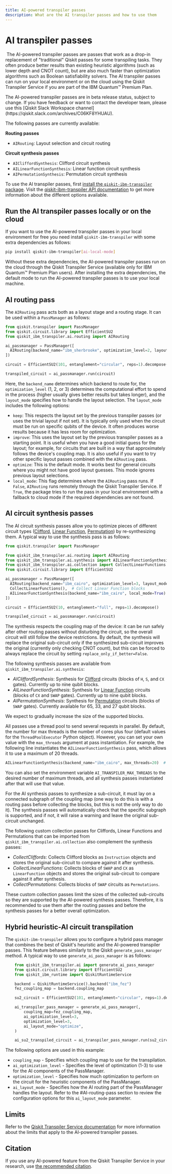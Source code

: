 ```yaml
---
title: AI-powered transpiler passes
description: What are the AI transpiler passes and how to use them
---
```


# AI transpiler passes
​
The AI-powered transpiler passes are passes that work as a drop-in replacement of "traditional" Qiskit passes for some transpiling tasks. They often produce better results than existing heuristic algorithms (such as lower depth and CNOT count), but are also much faster than optimization algorithms such as Boolean satisfiability solvers. The AI transpiler passes can run on your local environment or on the cloud using the Qiskit Transpiler Service if you are part of the IBM Quantum&trade; Premium Plan.


<Admonition type="note">
    The AI-powered transpiler passes are in beta release status, subject to change.
    If you have feedback or want to contact the developer team, please use this [Qiskit Slack Workspace channel](https://qiskit.slack.com/archives/C06KF8YHUAU).
</Admonition>

The following passes are currently available:

**Routing passes**
 - `AIRouting`: Layout selection and circuit routing

**Circuit synthesis passes**
 - `AICliffordSynthesis`: Clifford circuit synthesis
 - `AILinearFunctionSynthesis`: Linear function circuit synthesis
 - `AIPermutationSynthesis`: Permutation circuit synthesis

To use the AI transpiler passes, first [install the `qiskit-ibm-transpiler` package](/guides/qiskit-transpiler-service#install-transpiler-service). Visit the [qiskit-ibm-transpiler API documentation](/api/qiskit-ibm-transpiler) to get more information about the different options available.

## Run the AI transpiler passes locally or on the cloud

If you want to use the AI-powered transpiler passes in your local environment for free you need install `qiskit-ibm-transpiler` with some extra dependencies as follows:

```sh
pip install qiskit-ibm-transpiler[ai-local-mode]
```

Without these extra dependencies, the AI-powered transpiler passes run on the cloud through the Qiskit Transpiler Service (available only for IBM Quantum&trade; Premium Plan users). After installing the extra dependencies, the default mode to run the AI-powered transpiler passes is to use your local machine.

## AI routing pass

The `AIRouting` pass acts both as a layout stage and a routing stage. It can be used within a `PassManager` as follows:

```python
from qiskit.transpiler import PassManager
from qiskit.circuit.library import EfficientSU2
from qiskit_ibm_transpiler.ai.routing import AIRouting

ai_passmanager = PassManager([
  AIRouting(backend_name="ibm_sherbrooke", optimization_level=2, layout_mode="optimize", local_mode=True)
])

circuit = EfficientSU2(101, entanglement="circular", reps=1).decompose()

transpiled_circuit = ai_passmanager.run(circuit)
```

Here, the `backend_name` determines which backend to route for, the `optimization_level` (1, 2, or 3) determines the computational effort to spend in the process (higher usually gives better results but takes longer), and the `layout_mode` specifies how to handle the layout selection.
The `layout_mode` includes the following options:

- `keep`: This respects the layout set by the previous transpiler passes (or uses the trivial layout if not set). It is typically only used when the circuit must be run on specific qubits of the device. It often produces worse results because it has less room for optimization.
- `improve`: This uses the layout set by the previous transpiler passes as a starting point. It is useful when you have a good initial guess for the layout; for example, for circuits that are built in a way that approximately follows the device's coupling map. It is also useful if you want to try other specific layout passes combined with the `AIRouting` pass.
- `optimize`: This is the default mode. It works best for general circuits where you might not have good layout guesses. This mode ignores previous layout selections.
- `local_mode`: This flag determines where the `AIRouting` pass runs. If `False`, `AIRouting` runs remotely through the Qiskit Transpiler Service. If `True`, the package tries to run the pass in your local environment with a fallback to cloud mode if the required dependencies are not found.

## AI circuit synthesis passes

The AI circuit synthesis passes allow you to optimize pieces of different circuit types ([Clifford](/api/qiskit/qiskit.quantum_info.Clifford), [Linear Function](/api/qiskit/qiskit.circuit.library.LinearFunction), [Permutation](/api/qiskit/qiskit.circuit.library.Permutation#permutation)) by re-synthesizing them. A typical way to use the synthesis pass is as follows:

```python
from qiskit.transpiler import PassManager

from qiskit_ibm_transpiler.ai.routing import AIRouting
from qiskit_ibm_transpiler.ai.synthesis import AILinearFunctionSynthesis
from qiskit_ibm_transpiler.ai.collection import CollectLinearFunctions
from qiskit.circuit.library import EfficientSU2

ai_passmanager = PassManager([
  AIRouting(backend_name="ibm_cairo", optimization_level=3, layout_mode="optimize", local_mode=True),  # Route circuit
  CollectLinearFunctions(),  # Collect Linear Function blocks
  AILinearFunctionSynthesis(backend_name="ibm_cairo", local_mode=True)  # Re-synthesize Linear Function blocks
])

circuit = EfficientSU2(10, entanglement="full", reps=1).decompose()

transpiled_circuit = ai_passmanager.run(circuit)
```

The synthesis respects the coupling map of the device: it can be run safely after other routing passes without disturbing the circuit, so the overall circuit will still follow the device restrictions. By default, the synthesis will replace the original sub-circuit only if the synthesized sub-circuit improves the original (currently only checking CNOT count), but this can be forced to always replace the circuit by setting `replace_only_if_better=False`.

The following synthesis passes are available from `qiskit_ibm_transpiler.ai.synthesis`:

- *AICliffordSynthesis*: Synthesis for [Clifford](/api/qiskit/qiskit.quantum_info.Clifford) circuits (blocks of `H`, `S`, and `CX` gates). Currently up to nine qubit blocks.
- *AILinearFunctionSynthesis*: Synthesis for [Linear Function](/api/qiskit/qiskit.circuit.library.LinearFunction) circuits (blocks of `CX` and `SWAP` gates). Currently up to nine qubit blocks.
- *AIPermutationSynthesis*: Synthesis for [Permutation](/api/qiskit/qiskit.circuit.library.Permutation#permutation) circuits (blocks of `SWAP` gates). Currently available for 65, 33, and 27 qubit blocks.

We expect to gradually increase the size of the supported blocks.

All passes use a thread pool to send several requests in parallel. By default, the number for max threads is the number of cores plus four (default values for the `ThreadPoolExecutor` Python object). However, you can set your own value with the `max_threads` argument at pass instantiation. For example, the following line instantiates the `AILinearFunctionSynthesis` pass, which allows it to use a maximum of 20 threads.

```python
AILinearFunctionSynthesis(backend_name="ibm_cairo", max_threads=20)  # Re-synthesize Linear Function blocks using 20 threads max
```

You can also set the environment variable `AI_TRANSPILER_MAX_THREADS` to the desired number of maximum threads, and all synthesis passes instantiated after that will use that value.

For the AI synthesis passes to synthesize a sub-circuit, it must lay on a connected subgraph of the coupling map (one way to do this is with a routing pass before collecting the blocks, but this is not the only way to do it). The synthesis passes will automatically check that the specific subgraph is supported, and if not, it will raise a warning and leave the original sub-circuit unchanged.

The following custom collection passes for Cliffords, Linear Functions and Permutations that can be imported from `qiskit_ibm_transpiler.ai.collection` also complement the synthesis passes:

- *CollectCliffords*: Collects Clifford blocks as `Instruction` objects and stores the original sub-circuit to compare against it after synthesis.
- *CollectLinearFunctions*: Collects blocks of `SWAP` and `CX` as `LinearFunction` objects and stores the original sub-circuit to compare against it after synthesis.
- *CollectPermutations*: Collects blocks of `SWAP` circuits as `Permutations`.

These custom collection passes limit the sizes of the collected sub-circuits so they are supported by the AI-powered synthesis passes. Therefore, it is recommended to use them after the routing passes and before the synthesis passes for a better overall optimization.

## Hybrid heuristic-AI circuit transpilation

The `qiskit-ibm-transpiler` allows you to configure a hybrid pass manager that combines the best of Qiskit's heuristic and the AI-powered transpiler passes. This feature behaves similarly to the Qiskit `generate_pass_manager` method. A typical way to use `generate_ai_pass_manager` is as follows:

```python
    from qiskit_ibm_transpiler.ai import generate_ai_pass_manager
    from qiskit.circuit.library import EfficientSU2
    from qiskit_ibm_runtime import QiskitRuntimeService

    backend = QiskitRuntimeService().backend("ibm_fez")
    fez_coupling_map = backend.coupling_map

    su2_circuit = EfficientSU2(101, entanglement="circular", reps=1).decompose()

    ai_transpiler_pass_manager = generate_ai_pass_manager(,
        coupling_map=fez_coupling_map,
        ai_optimization_level=3,
        optimization_level=3,
        ai_layout_mode="optimize",
    )

    ai_su2_transpiled_circuit = ai_transpiler_pass_manager.run(su2_circuit),
```

The following options are used in this example:
* `coupling_map` - Specifies which coupling map to use for the transpilation.
* `ai_optimization_level` - Specifies the level of optimization (1-3) to use for the AI components of the PassManager.
* `optimization_level` - Specifies how much optimization to perform on the circuit for the heuristic components of the PassManager.
* `ai_layout_mode` - Specifies how the AI routing part of the PassManager handles the layout. Refer to the #AI-routing-pass section to review the configuration options for this `ai_layout_mode` parameter.

## Limits

Refer to the [Qiskit Transpiler Service documentation](./qiskit-transpiler-service#limits-of-the-qiskit-transpiler-service) for more information about the limits that apply to the AI-powered transpiler passes.

## Citation

If you use any AI-powered feature from the Qiskit Transpiler Service in your research, use [the recommended citation](./qiskit-transpiler-service#citation).
